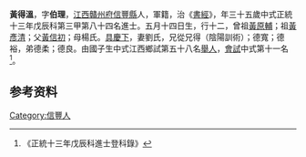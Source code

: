 {{明清人物信息框
| 姓名 = 黃得溫
| 原名 =
| 圖片名稱= 
| 圖片大小 =
| 圖片說明 = 
| 最高職務 =
| 國家 = 大明 
| 爵位 =
| 籍貫 = [[江西|江西]][[贛州府|贛州府]][[信豐縣|信豐縣]]
| 族裔 = 
| 旗籍 = 
| 字號 = 
| 諡號 =
| 出生日期 = 五月十四日
| 出生地點 =
| 逝世日期 = 
| 逝世地點 =
| 墓葬 =
| 配偶 = 劉氏
| 親屬 = 曾祖[[黃原輔|黃原輔]]，祖[[黃彥清|黃彥清]]，父[[黃信初|黃信初]]，母楊氏
| 出身 =
* 正統十三年戊辰科進士
| 經歷 =
| 著作 =  
*
*
*
}}
'''黃得溫'''{{BD|1414年||1473年||}}，字'''伯理'''，[[江西|江西]][[贛州府|贛州府]][[信豐縣|信豐縣]]人，軍籍，治《[[書經|書經]]》，年三十五歲中式正統十三年戊辰科第三甲第八十四名進士。五月十四日生，行十二，曾祖[[黃原輔|黃原輔]]；祖[[黃彥清|黃彥清]]；父[[黃信初|黃信初]]；母楊氏。[[具慶下|具慶下]]，妻劉氏，兄從兄得（陰陽訓術）；德寬；德裕，弟德柔；德良。由國子生中式江西鄉試第五十八名[[舉人|舉人]]，[[會試|會試]]中式第十一名<ref>《正統十三年戊辰科進士登科錄》</ref>。

== 参考资料 ==
{{reflist}}

{{正統十三年戊辰科殿试金榜}}

{{Authority control}}

{{DEFAULTSORT:}}
[[Category:信豐人|Category:信豐人]]


{{明朝人物小作品}}
